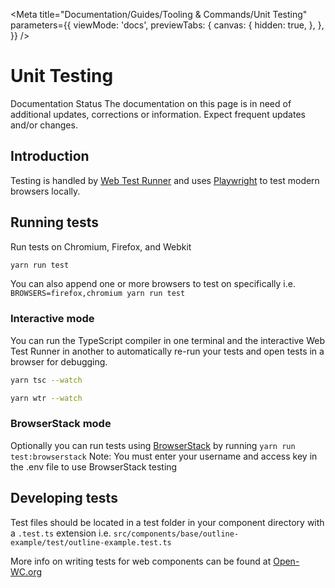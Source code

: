 
<Meta
  title="Documentation/Guides/Tooling & Commands/Unit Testing"
  parameters={{
    viewMode: 'docs',
    previewTabs: {
      canvas: {
        hidden: true,
      },
    },
  }}
/>

# Unit Testing

<outline-alert statusType="info" size="large" class="mb-6">
  <span slot="outline-alert--header">Documentation Status</span>
  The documentation on this page is in need of additional updates, corrections or
  information. <span class="font-semibold italic">
    Expect frequent updates and/or changes.
  </span>
</outline-alert>

## Introduction

Testing is handled by [Web Test Runner](https://modern-web.dev/guides/test-runner/getting-started/) and uses [Playwright](https://playwright.dev/) to test modern browsers locally.

## Running tests

Run tests on Chromium, Firefox, and Webkit

```bash
yarn run test
```

You can also append one or more browsers to test on specifically i.e.
`BROWSERS=firefox,chromium yarn run test`

### Interactive mode

You can run the TypeScript compiler in one terminal and the interactive Web Test Runner in another to automatically re-run your tests and open tests in a browser for debugging.

```bash
yarn tsc --watch

yarn wtr --watch
```

### BrowserStack mode

Optionally you can run tests using [BrowserStack](https://www.browserstack.com/) by running
`yarn run test:browserstack`
Note: You must enter your username and access key in the .env file to use BrowserStack testing

## Developing tests

Test files should be located in a test folder in your component directory with a `.test.ts` extension i.e. `src/components/base/outline-example/test/outline-example.test.ts`

More info on writing tests for web components can be found at [Open-WC.org](https://open-wc.org/docs/testing/helpers/)
